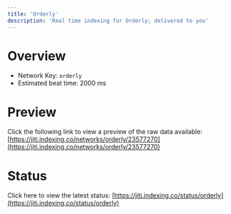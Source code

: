 ```yaml
---
title: 'Orderly'
description: 'Real time indexing for Orderly; delivered to you'
---
```


# Overview
- Network Key: `orderly`
- Estimated beat time: 2000 ms

# Preview
Click the following link to view a preview of the raw data available: [https://jiti.indexing.co/networks/orderly/23577270](https://jiti.indexing.co/networks/orderly/23577270)

# Status
Click here to view the latest status: [https://jiti.indexing.co/status/orderly](https://jiti.indexing.co/status/orderly)

